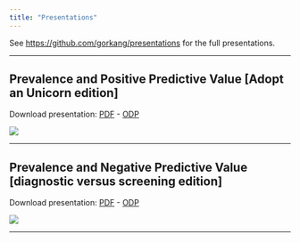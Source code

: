 ```yaml
---
title: "Presentations"
---
```



See [https://github.com/gorkang/presentations](https://github.com/gorkang/presentations) for the full presentations.


---  

## Prevalence and Positive Predictive Value [Adopt an Unicorn edition]

Download presentation: [PDF](https://github.com/gorkang/presentations/blob/master/docs/Prevalence-PPV.pdf) - [ODP](https://github.com/gorkang/presentations/blob/master/docs/Prevalence-PPV.odp)  

![](https://github.com/gorkang/presentations/raw/master/docs/Prevalence-PPV.png)

---  


## Prevalence and Negative Predictive Value [diagnostic versus screening edition]

Download presentation: [PDF](https://github.com/gorkang/presentations/blob/master/docs/Prevalence-NPV.pdf) - [ODP](https://github.com/gorkang/presentations/blob/master/docs/Prevalence-NPV.odp)  

![](https://github.com/gorkang/presentations/raw/master/docs/Prevalence-NPV.png)

---  
